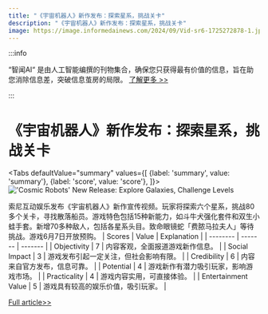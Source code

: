 ```yaml
---
title: "《宇宙机器人》新作发布：探索星系，挑战关卡"
description: "《宇宙机器人》新作发布：探索星系，挑战关卡"
image: https://image.informedainews.com/2024/09/Vid-sr6-1725272878-1.jpg
---
```



:::info

“智闻AI“ 是由人工智能编撰的刊物集合，确保您只获得最有价值的信息，旨在助您消除信息差，突破信息茧房的局限。  [了解更多 >>](/)

:::

# 《宇宙机器人》新作发布：探索星系，挑战关卡


<Tabs
	defaultValue="summary"
	values={[
	{label: 'summary', value: 'summary'},
	{label: 'score', value: 'score'},
]}>
<TabItem value="summary">
<img
  src="https://image.informedainews.com/2024/09/Vid-sr6-1725272878-1.jpg"
  alt="'Cosmic Robots' New Release: Explore Galaxies, Challenge Levels"
/>



索尼互动娱乐发布《宇宙机器人》新作宣传视频。玩家将探索六个星系，挑战80多个关卡，寻找散落船员。游戏特色包括15种新能力，如斗牛犬强化套件和双生小蛙手套。新增70多种敌人，包括各星系头目。致命眼镜蛇「费脓马拉夫人」等待挑战。游戏6月7日开放预购。
</TabItem>
<TabItem value="score">
	| Scores     | Value   | Explanation |
	| -------- | ------- | ------- |
	| Objectivity  | 7    | 内容客观，全面报道游戏新作信息。    |
	| Social Impact | 3     | 游戏发布引起一定关注，但社会影响有限。    |
	| Credibility    | 6    | 内容来自官方发布，信息可靠。    |
	| Potential    | 4    | 游戏新作有潜力吸引玩家，影响游戏市场。    |
	| Practicality    | 4    | 游戏内容实用，可直接体验。    |
	| Entertainment Value    | 5    | 游戏具有较高的娱乐价值，吸引玩家。    |
</TabItem>
</Tabs>

[Full article>>](https://www.gcores.com/articles/187603)
